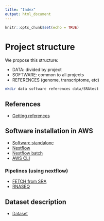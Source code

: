 ```yaml
---
title: "Index"
output: html_document
---
```


```r
knitr::opts_chunk$set(echo = TRUE)
```

# Project structure

We propose this structure:

* DATA: divided by project
* SOFTWARE: common to all projects
* REFERENCES (genome, transcriptome, etc)

```bash
mkdir data software references data/SRAtest
```

## References 
+  [Getting references](references.html)

## Software installation in AWS

+  [Software standalone](software_minimal.html)
+  [Nextflow](nextflow.html)
+  [Nextflow batch](nextflow_batch.html)
+  [AWS CLI](awsclli.html)

### Pipelines (using nextflow)

+  [FETCH from SRA](sraFetch.html)
+  [RNASEQ](rnaseq.html)

## Dataset description

+  [Dataset](description.html)
